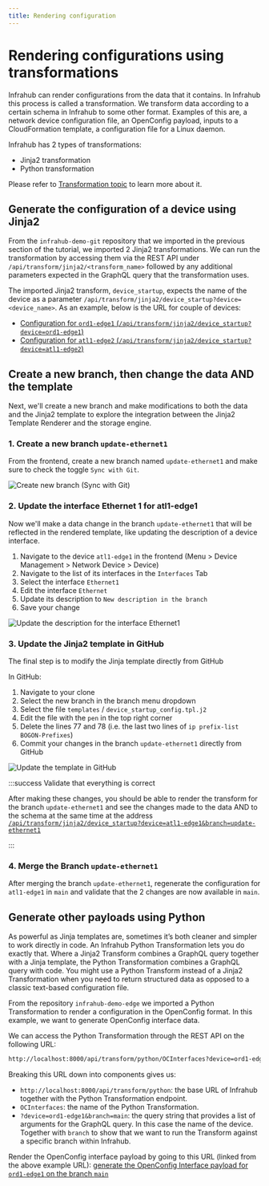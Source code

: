 ```yaml
---
title: Rendering configuration
---
```


# Rendering configurations using transformations

Infrahub can render configurations from the data that it contains. In Infrahub this process is called a transformation. We transform data according to a certain schema in Infrahub to some other format. Examples of this are, a network device configuration file, an OpenConfig payload, inputs to a CloudFormation template, a configuration file for a Linux daemon.

Infrahub has 2 types of transformations:

- Jinja2 transformation
- Python transformation

Please refer to [Transformation topic](../../topics/transformation.mdx) to learn more about it.

## Generate the configuration of a device using Jinja2

From the `infrahub-demo-git` repository that we imported in the previous section of the tutorial, we imported 2 Jinja2 transformations. We can run the transformation by accessing them via the REST API under `/api/transform/jinja2/<transform_name>` followed by any additional parameters expected in the GraphQL query that the transformation uses.

The imported Jinja2 transform, `device_startup`, expects the name of the device as a parameter `/api/transform/jinja2/device_startup?device=<device_name>`. As an example, below is the URL for couple of devices:

- [Configuration for `ord1-edge1` (`/api/transform/jinja2/device_startup?device=ord1-edge1`)](http://localhost:8000/api/transform/jinja2/device_startup?device=ord1-edge1)
- [Configuration for `atl1-edge2` (`/api/transform/jinja2/device_startup?device=atl1-edge2`)](http://localhost:8000/api/transform/jinja2/device_startup?device=atl1-edge2)

## Create a new branch, then change the data AND the template

Next, we'll create a new branch and make modifications to both the data and the Jinja2 template to explore the integration between the Jinja2 Template Renderer and the storage engine.

### 1. Create a new branch `update-ethernet1`

From the frontend, create a new branch named `update-ethernet1` and make sure to check the toggle `Sync with Git`.

![Create new branch (Sync with Git)](../../media/tutorial_6_branch_creation.png)

### 2. Update the interface Ethernet 1 for atl1-edge1

Now we'll make a data change in the branch `update-ethernet1` that will be reflected in the rendered template, like updating the description of a device interface.

1. Navigate to the device `atl1-edge1` in the frontend (Menu > Device Management > Network Device > Device)
2. Navigate to the list of its interfaces in the `Interfaces` Tab
3. Select the interface `Ethernet1`
4. Edit the interface `Ethernet`
5. Update its description to `New description in the branch`
6. Save your change

![Update the description for the interface Ethernet1](../../media/tutorial_6_interface_update.png)

### 3. Update the Jinja2 template in GitHub

The final step is to modify the Jinja template directly from GitHub

In GitHub:

1. Navigate to your clone
2. Select the new branch in the branch menu dropdown
3. Select the file `templates` / `device_startup_config.tpl.j2`
4. Edit the file with the `pen` in the top right corner
5. Delete the lines 77 and 78 (i.e. the last two lines of `ip prefix-list BOGON-Prefixes`)
6. Commit your changes in the branch `update-ethernet1` directly from GitHub

![Update the template in GitHub](../../media/tutorial_rfile_update_jinja.gif)

:::success Validate that everything is correct

After making these changes, you should be able to render the transform for the branch `update-ethernet1` and see the changes made to the data AND to the schema at the same time at the address [`/api/transform/jinja2/device_startup?device=atl1-edge1&branch=update-ethernet1`](http://localhost:8000/api/transform/jinja2/device_startup?device=atl1-edge1&branch=update-ethernet1)

:::

### 4. Merge the Branch `update-ethernet1`

After merging the branch `update-ethernet1`, regenerate the configuration for `atl1-edge1` in `main` and validate that the 2 changes are now available in `main`.

## Generate other payloads using Python

As powerful as Jinja templates are, sometimes it’s both cleaner and simpler to work directly in code. An Infrahub Python Transformation lets you do exactly that. Where a Jinja2 Transform combines a GraphQL query together with a Jinja template, the Python Transformation combines a GraphQL query with code. You might use a Python Transform instead of a Jinja2 Transformation when you need to return structured data as opposed to a classic text-based configuration file.

From the repository `infrahub-demo-edge` we imported a Python Transformation to render a configuration in the OpenConfig format. In this example, we want to generate OpenConfig interface data.

We can access the Python Transformation through the REST API on the following URL:

```txt
http://localhost:8000/api/transform/python/OCInterfaces?device=ord1-edge1&branch=main
```

Breaking this URL down into components gives us:

- `http://localhost:8000/api/transform/python`: the base URL of Infrahub together with the Python Transformation endpoint.
- `OCInterfaces`: the name of the Python Transformation.
- `?device=ord1-edge1&branch=main`: the query string that provides a list of arguments for the GraphQL query. In this case the name of the device. Together with `branch` to show that we want to run the Transform against a specific branch within Infrahub.

Render the OpenConfig interface payload by going to this URL (linked from the above example URL): [generate the OpenConfig Interface payload for `ord1-edge1` on the branch `main`](http://localhost:8000/api/transform/python/OCInterfaces?device=ord1-edge1&branch=main)
